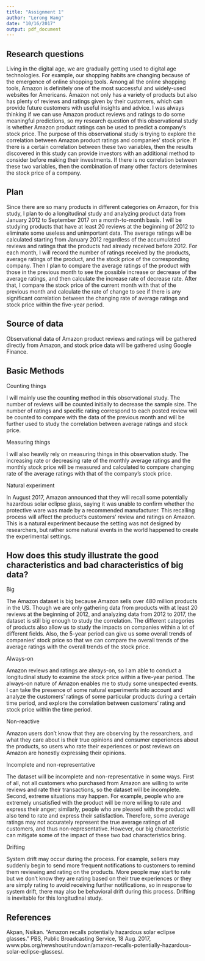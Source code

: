 ```yaml
---
title: "Assignment 1"
author: "Lerong Wang"
date: "10/16/2017"
output: pdf_document
---
```


## Research questions

Living in the digital age, we are gradually getting used to digital age technologies. For example, our shopping habits are changing because of the emergence of online shopping tools. Among all the online shopping tools, Amazon is definitely one of the most successful and widely-used websites for Americans. Amazon not only has a variety of products but also has plenty of reviews and ratings given by their customers, which can provide future customers with useful insights and advice. I was always thinking if we can use Amazon product reviews and ratings to do some meaningful predictions, so my research question of this observational study is whether Amazon product ratings can be used to predict a company’s stock price. 
The purpose of this observational study is trying to explore the correlation between Amazon product ratings and companies’ stock price. If there is a certain correlation between these two variables, then the results discovered in this study can provide investors with an additional method to consider before making their investments. If there is no correlation between these two variables, then the combination of many other factors determines the stock price of a company. 


## Plan


Since there are so many products in different categories on Amazon, for this study, I plan to do a longitudinal study and analyzing product data from January 2012 to September 2017 on a month-to-month basis. I will be studying products that have at least 20 reviews at the beginning of 2012 to eliminate some useless and unimportant data. The average ratings will be calculated starting from January 2012 regardless of the accumulated reviews and ratings that the products had already received before 2012. For each month, I will record the number of ratings received by the products, average ratings of the product, and the stock price of the corresponding company. Then I plan to compare the average ratings of the product with those in the previous month to see the possible increase or decrease of the average ratings, and then calculate the increase rate of decrease rate. After that, I compare the stock price of the current month with that of the previous month and calculate the rate of change to see if there is any significant correlation between the changing rate of average ratings and stock price within the five-year period. 

## Source of data

Observational data of Amazon product reviews and ratings will be gathered directly from Amazon, and stock price data will be gathered using Google Finance. 

## Basic Methods

Counting things

I will mainly use the counting method in this observational study. The number of reviews will be counted initially to decrease the sample size. The number of ratings and specific rating correspond to each posted review will be counted to compare with the data of the previous month and will be further used to study the correlation between average ratings and stock price.

Measuring things

I will also heavily rely on measuring things in this observation study. The increasing rate or decreasing rate of the monthly average ratings and the monthly stock price will be measured and calculated to compare changing rate of the average ratings with that of the company’s stock price.

Natural experiment

In August 2017, Amazon announced that they will recall some potentially hazardous solar eclipse glass, saying it was unable to confirm whether the protective ware was made by a recommended manufacturer. This recalling process will affect the product’s customers’ review and ratings on Amazon. This is a natural experiment because the setting was not designed by researchers, but rather some natural events in the world happened to create the experimental settings. 

## How does this study illustrate the good characteristics and bad characteristics of big data?

Big

The Amazon dataset is big because Amazon sells over 480 million products in the US. Though we are only gathering data from products with at least 20 reviews at the beginning of 2012, and analyzing data from 2012 to 2017, the dataset is still big enough to study the correlation. The different categories of products also allow us to study the impacts on companies within a lot of different fields. Also, the 5-year period can give us some overall trends of companies’ stock price so that we can compare the overall trends of the average ratings with the overall trends of the stock price.

Always-on

Amazon reviews and ratings are always-on, so I am able to conduct a longitudinal study to examine the stock price within a five-year period. The always-on nature of Amazon enables me to study some unexpected events. I can take the presence of some natural experiments into account and analyze the customers’ ratings of some particular products during a certain time period, and explore the correlation between customers’ rating and stock price within the time period.

Non-reactive

Amazon users don’t know that they are observing by the researchers, and what they care about is their true opinions and consumer experiences about the products, so users who rate their experiences or post reviews on Amazon are honestly expressing their opinions. 

Incomplete and non-representative

The dataset will be incomplete and non-representative in some ways. First of all, not all customers who purchased from Amazon are willing to write reviews and rate their transactions, so the dataset will be incomplete. Second, extreme situations may happen. For example, people who are extremely unsatisfied with the product will be more willing to rate and express their anger; similarly, people who are pleased with the product will also tend to rate and express their satisfaction. Therefore, some average ratings may not accurately represent the true average ratings of all customers, and thus non-representative. However, our big characteristic can mitigate some of the impact of these two bad characteristics bring.

Drifting

System drift may occur during the process. For example, sellers may suddenly begin to send more frequent notifications to customers to remind them reviewing and rating on the products. More people may start to rate but we don’t know they are rating based on their true experiences or they are simply rating to avoid receiving further notifications, so in response to system drift, there may also be behavioral drift during this process. Drifting is inevitable for this longitudinal study. 

## References

Akpan, Nsikan. “Amazon recalls potentially hazardous solar eclipse glasses.” PBS, Public Broadcasting Service, 18 Aug. 2017, www.pbs.org/newshour/rundown/amazon-recalls-potentially-hazardous-solar-eclipse-glasses/.


